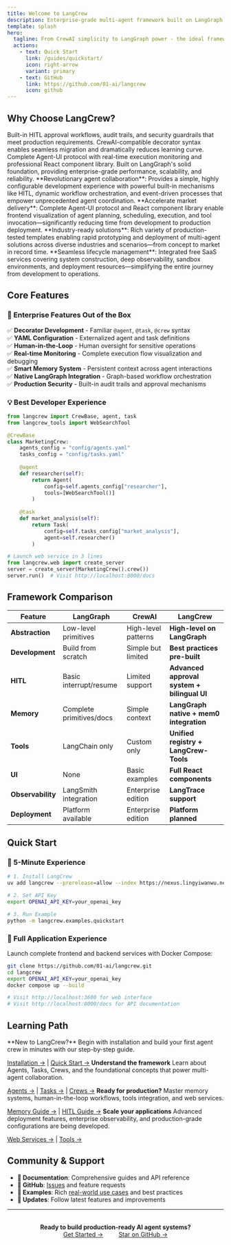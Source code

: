 ```yaml
---
title: Welcome to LangCrew
description: Enterprise-grade multi-agent framework built on LangGraph - from prototyping to production
template: splash
hero:
  tagline: From CrewAI simplicity to LangGraph power - the ideal framework for production-ready AI agent systems
  actions:
    - text: Quick Start
      link: /guides/quickstart/
      icon: right-arrow
      variant: primary
    - text: GitHub
      link: https://github.com/01-ai/langcrew
      icon: github
---
```



<div class="hero-stats">
  <Badge text="Python 3.11+" variant="note" />
  <Badge text="Built on LangGraph" variant="tip" />
  <Badge text="Production Ready" variant="success" />
  <Badge text="Batteries Included" variant="caution" />
</div>

## Why Choose LangCrew?

<CardGrid>

<Card title="🎯 Enterprise Ready" icon="star">
Built-in HITL approval workflows, audit trails, and security guardrails that meet production requirements.
</Card>

<Card title="⚡ Developer Friendly" icon="rocket">
CrewAI-compatible decorator syntax enables seamless migration and dramatically reduces learning curve.
</Card>

<Card title="📊 Full-Stack Visualization" icon="laptop">
Complete Agent-UI protocol with real-time execution monitoring and professional React component library.
</Card>

<Card title="🔧 Production Optimized" icon="setting">
Built on LangGraph's solid foundation, providing enterprise-grade performance, scalability, and reliability.
</Card>


<CardGrid stagger>
 <Card title="Beyond Traditional Flexible Paradigms">
  **Revolutionary agent collaboration**: Provides a simple, highly configurable development experience with powerful built-in mechanisms like HITL, dynamic workflow orchestration, and event-driven processes that empower unprecedented agent coordination.
 </Card>
 <Card title="Full-Stack Support for Productization">
  **Accelerate market delivery**: Complete Agent-UI protocol and React component library enable frontend visualization of agent planning, scheduling, execution, and tool invocation—significantly reducing time from development to production deployment.
 </Card>
 <Card title="Application Templates for Fast Launch">
  **Industry-ready solutions**: Rich variety of production-tested templates enabling rapid prototyping and deployment of multi-agent solutions across diverse industries and scenarios—from concept to market in record time.
 </Card>
 <Card title="Integrated Development and Operations Support">
  **Seamless lifecycle management**: Integrated free SaaS services covering system construction, deep observability, sandbox environments, and deployment resources—simplifying the entire journey from development to operations.
 </Card>
</CardGrid>
</CardGrid>

## Core Features

### 🚀 Enterprise Features Out of the Box

✅ **Decorator Development** - Familiar `@agent`, `@task`, `@crew` syntax  
✅ **YAML Configuration** - Externalized agent and task definitions  
✅ **Human-in-the-Loop** - Human oversight for sensitive operations  
✅ **Real-time Monitoring** - Complete execution flow visualization and debugging  
✅ **Smart Memory System** - Persistent context across agent interactions  
✅ **Native LangGraph Integration** - Graph-based workflow orchestration  
✅ **Production Security** - Built-in audit trails and approval mechanisms  

### 💡 Best Developer Experience

```python
from langcrew import CrewBase, agent, task
from langcrew_tools import WebSearchTool

@CrewBase
class MarketingCrew:
    agents_config = "config/agents.yaml"
    tasks_config = "config/tasks.yaml"
    
    @agent
    def researcher(self):
        return Agent(
            config=self.agents_config["researcher"],
            tools=[WebSearchTool()]
        )
    
    @task  
    def market_analysis(self):
        return Task(
            config=self.tasks_config["market_analysis"],
            agent=self.researcher()
        )

# Launch web service in 3 lines
from langcrew.web import create_server
server = create_server(MarketingCrew().crew())
server.run()  # Visit http://localhost:8000/docs
```

## Framework Comparison

| Feature | LangGraph | CrewAI | **LangCrew** |
|---------|-----------|---------|-------------|
| **Abstraction** | Low-level primitives | High-level patterns | **High-level on LangGraph** |
| **Development** | Build from scratch | Simple but limited | **Best practices pre-built** |
| **HITL** | Basic interrupt/resume | Limited support | **Advanced approval system + bilingual UI** |
| **Memory** | Complete primitives/docs | Simple context | **LangGraph native + mem0 integration** |
| **Tools** | LangChain only | Custom only | **Unified registry + LangCrew-Tools** |
| **UI** | None | Basic examples | **Full React components** |
| **Observability** | LangSmith integration | Enterprise edition | **LangTrace support** |
| **Deployment** | Platform available | Enterprise edition | **Platform planned** |

## Quick Start

### 🎯 5-Minute Experience

```bash
# 1. Install LangCrew
uv add langcrew --prerelease=allow --index https://nexus.lingyiwanwu.net/repository/pypi-hosted/simple

# 2. Set API Key
export OPENAI_API_KEY=your_openai_key

# 3. Run Example
python -m langcrew.examples.quickstart
```

### 🚀 Full Application Experience

Launch complete frontend and backend services with Docker Compose:

```bash
git clone https://github.com/01-ai/langcrew.git
cd langcrew
export OPENAI_API_KEY=your_openai_key
docker compose up --build

# Visit http://localhost:3600 for web interface
# Visit http://localhost:8000/docs for API documentation
```

## Learning Path

<CardGrid>
 <Card title="Quick Start Guide">
  **New to LangCrew?** Begin with installation and build your first agent crew in minutes with our step-by-step guide.
  
  [Installation →](/guides/installation/) | [Quick Start →](/guides/quickstart/)
 </Card>
 <Card title="Core Concepts">
  **Understand the framework** Learn about Agents, Tasks, Crews, and the foundational concepts that power multi-agent collaboration.
  
  [Agents →](/concepts/agents/) | [Tasks →](/concepts/tasks/) | [Crews →](/concepts/crews/)
 </Card>
 <Card title="Advanced Features">
  **Ready for production?** Master memory systems, human-in-the-loop workflows, tools integration, and web services.
  
  [Memory Guide →](/guides/memory/getting-started/) | [HITL Guide →](/guides/hitl/getting-started/)
 </Card>
 <Card title="Production Deployment (Coming Soon)">
  **Scale your applications** Advanced deployment features, enterprise observability, and production-grade configurations are being developed.
  
  [Web Services →](/guides/web/getting-started/) | [Tools →](/guides/tools/)
 </Card>
</CardGrid>

## Community & Support

- **📖 Documentation**: Comprehensive guides and API reference
- **💬 GitHub**: [Issues](https://github.com/01-ai/langcrew/issues) and feature requests  
- **🔧 Examples**: Rich [real-world use cases](/examples/) and best practices
- **🚀 Updates**: Follow latest features and improvements

---

<div style="text-align: center; margin: 2rem 0;">
  <strong>Ready to build production-ready AI agent systems?</strong><br/>
  <a href="/guides/quickstart/" style="margin: 0 1rem;">Get Started →</a>
  <a href="https://github.com/01-ai/langcrew" style="margin: 0 1rem;">Star on GitHub →</a>
</div>
